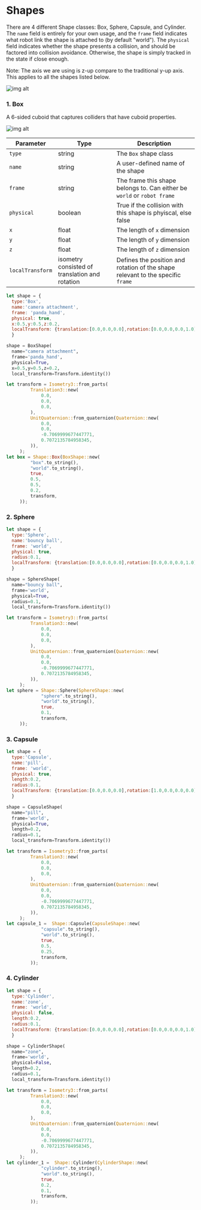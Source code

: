 # Shapes



There are 4 different Shape classes: Box, Sphere, Capsule, and Cylinder. The `name` field is entirely for your own usage, and the `frame` field indicates what robot link the shape is attached to (by default "world"). The `physical` field indicates whether the shape presents a collision, and should be factored into collision avoidance. Otherwise, the shape is simply tracked in the state if close enough.

Note: The axis we are using is z-up compare to the traditional y-up axis. This applies to all the shapes listed below.

![img alt](/img/z-up_axis.gif)

### 1. Box

A 6-sided cuboid that captures colliders that have cuboid properties. 

![img alt](/img/box.png)

| Parameter |Type| Description |
|---|---|--|
|`type`|string|The `Box` shape class|
|`name`|string|A user-defined name of the shape|
|`frame`|string|The frame this shape belongs to. Can either be `world` or `robot frame`|
|`physical`|boolean|True if the collision with this shape is phyiscal, else false|
|`x`|float|The length of `x` dimension|
|`y`|float|The length of `y` dimension|
|`z`|float|The length of `z` dimension|
|`localTransform`|isometry consisted of translation and rotation|Defines the position and rotation of the shape relevant to the specific `frame`|


<Tabs>
  <TabItem value="js" label="Javascript">

  ```js
  let shape = {
    type:'Box',
    name:'camera attachment',
    frame: 'panda_hand',
    physical: true,
    x:0.5,y:0.5,z:0.2,
    localTransform: {translation:[0.0,0.0,0.0],rotation:[0.0,0.0,0.0,1.0]} // [x, y, z, w] ordering for quaternion
    }
  ```

  </TabItem>
  <TabItem value="py" label="Python">

  ```py
  shape = BoxShape(
    name="camera attachment",
    frame='panda_hand',
    physical=True,
    x=0.5,y=0.5,z=0.2,
    local_transform=Transform.identity())
  ```
   </TabItem>
   <TabItem value= "rust" label="Rust"> 

   ```rust
   let transform = Isometry3::from_parts(
            Translation3::new(
                0.0,
                0.0,
                0.0,
            ),
            UnitQuaternion::from_quaternion(Quaternion::new(
                0.0,
                0.0,
                -0.7069999677447771,
                0.7072135784958345,
            )),
        );
   let box = Shape::Box(BoxShape::new(
            "box".to_string(),
            "world".to_string(),
            true,
            0.5,
            0.5,
            0.2,
            transform,
        ));  
   ``` 
   </TabItem>
</Tabs> 


### 2. Sphere

<Tabs>
  <TabItem value="js" label="Javascript">

  ```js
  let shape = {
    type:'Sphere',
    name:'bouncy ball',
    frame: 'world',
    physical: true,
    radius:0.1,
    localTransform: {translation:[0.0,0.0,0.0],rotation:[0.0,0.0,0.0,1.0]} // [x, y, z, w] ordering for quaternion
    }
  ```

  </TabItem>
  <TabItem value="py" label="Python">

  ```py
  shape = SphereShape(
    name="bouncy ball",
    frame='world',
    physical=True,
    radius=0.1,
    local_transform=Transform.identity())
  ```
   </TabItem>
   <TabItem value= "rust" label="Rust"> 

   ```rust
   let transform = Isometry3::from_parts(
            Translation3::new(
                0.0,
                0.0,
                0.0,
            ),
            UnitQuaternion::from_quaternion(Quaternion::new(
                0.0,
                0.0,
                -0.7069999677447771,
                0.7072135784958345,
            )),
        );
   let sphere = Shape::Sphere(SphereShape::new(
                "sphere".to_string(),
                "world".to_string(),
                true,
                0.1,
                transform,     
        ));  
   ``` 
   </TabItem>
</Tabs> 

### 3. Capsule

<Tabs>
  <TabItem value="js" label="Javascript">

  ```js
  let shape = {
    type:'Capsule',
    name:'pill',
    frame: 'world',
    physical: true,
    length:0.2,
    radius:0.1,
    localTransform: {translation:[0.0,0.0,0.0],rotation:[1.0,0.0,0.0,0.0]} // [x, y, z, w] ordering for quaternion
    }
  ```

  </TabItem>
  <TabItem value="py" label="Python">

  ```py
  shape = CapsuleShape(
    name="pill",
    frame='world',
    physical=True,
    length=0.2,
    radius=0.1,
    local_transform=Transform.identity())
  ```
   </TabItem>
   <TabItem value= "rust" label="Rust"> 

   ```rust
   let transform = Isometry3::from_parts(
            Translation3::new(
                0.0,
                0.0,
                0.0,
            ),
            UnitQuaternion::from_quaternion(Quaternion::new(
                0.0,
                0.0,
                -0.7069999677447771,
                0.7072135784958345,
            )),
        );
   let capsule_1 =  Shape::Capsule(CapsuleShape::new(
                "capsule".to_string(),
                "world".to_string(),
                true,
                0.5,
                0.25,
                transform,
            ));
   ``` 
   </TabItem>
</Tabs> 

### 4. Cylinder

<Tabs>
  <TabItem value="js" label="Javascript">

  ```js
  let shape = {
    type:'Cylinder',
    name:'zone',
    frame: 'world',
    physical: false,
    length:0.2,
    radius:0.1,
    localTransform: {translation:[0.0,0.0,0.0],rotation:[0.0,0.0,0.0,1.0]} // [x, y, z, w] ordering for quaternion
    }
  ```

  </TabItem>
  <TabItem value="py" label="Python">

  ```py
  shape = CylinderShape(
    name="zone",
    frame='world',
    physical=False,
    length=0.2,
    radius=0.1,
    local_transform=Transform.identity())
  ```
   </TabItem>
   <TabItem value= "rust" label="Rust"> 

   ```rust
   let transform = Isometry3::from_parts(
            Translation3::new(
                0.0,
                0.0,
                0.0,
            ),
            UnitQuaternion::from_quaternion(Quaternion::new(
                0.0,
                0.0,
                -0.7069999677447771,
                0.7072135784958345,
            )),
        );
   let cylinder_1 =  Shape::Cylinder(CylinderShape::new(
                "cylinder".to_string(),
                "world".to_string(),
                true,
                0.2,
                0.1,
                transform,
            ));
   ``` 
   </TabItem>
</Tabs> 

